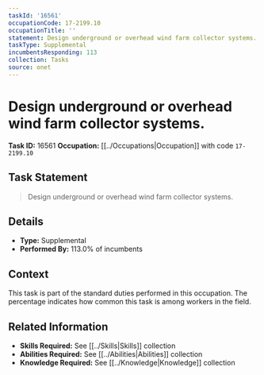```yaml
---
taskId: '16561'
occupationCode: 17-2199.10
occupationTitle: ''
statement: Design underground or overhead wind farm collector systems.
taskType: Supplemental
incumbentsResponding: 113
collection: Tasks
source: onet
---
```

# Design underground or overhead wind farm collector systems.

**Task ID:** 16561
**Occupation:** [[../Occupations|Occupation]] with code `17-2199.10`

## Task Statement

> Design underground or overhead wind farm collector systems.

## Details

- **Type:** Supplemental
- **Performed By:** 113.0% of incumbents

## Context

This task is part of the standard duties performed in this occupation. The percentage indicates how common this task is among workers in the field.

## Related Information

- **Skills Required:** See [[../Skills|Skills]] collection
- **Abilities Required:** See [[../Abilities|Abilities]] collection
- **Knowledge Required:** See [[../Knowledge|Knowledge]] collection
